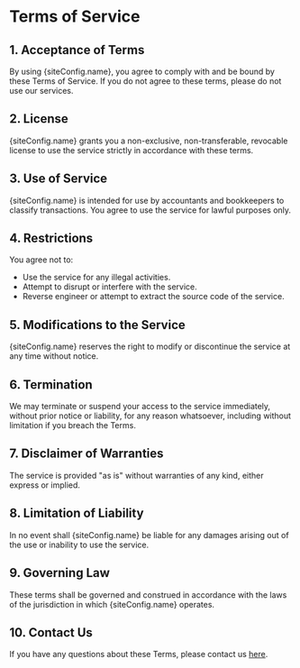 

# Terms of Service

## 1. Acceptance of Terms

By using {siteConfig.name}, you agree to comply with and be bound by these Terms of Service. If you do not agree to these terms, please do not use our services.

## 2. License

{siteConfig.name} grants you a non-exclusive, non-transferable, revocable license to use the service strictly in accordance with these terms.

## 3. Use of Service

{siteConfig.name} is intended for use by accountants and bookkeepers to classify transactions. You agree to use the service for lawful purposes only.

## 4. Restrictions

You agree not to:

- Use the service for any illegal activities.
- Attempt to disrupt or interfere with the service.
- Reverse engineer or attempt to extract the source code of the service.

## 5. Modifications to the Service

{siteConfig.name} reserves the right to modify or discontinue the service at any time without notice.

## 6. Termination

We may terminate or suspend your access to the service immediately, without prior notice or liability, for any reason whatsoever, including without limitation if you breach the Terms.

## 7. Disclaimer of Warranties

The service is provided "as is" without warranties of any kind, either express or implied.

## 8. Limitation of Liability

In no event shall {siteConfig.name} be liable for any damages arising out of the use or inability to use the service.

## 9. Governing Law

These terms shall be governed and construed in accordance with the laws of the jurisdiction in which {siteConfig.name} operates.

## 10. Contact Us

If you have any questions about these Terms, please contact us [here](/contact-us).

<ReturnButton />
